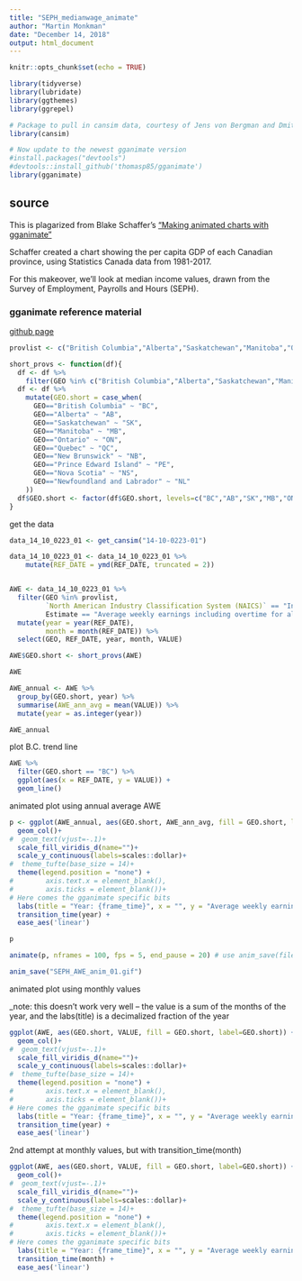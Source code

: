 ```yaml
---
title: "SEPH_medianwage_animate"
author: "Martin Monkman"
date: "December 14, 2018"
output: html_document
---
```


```r
knitr::opts_chunk$set(echo = TRUE)

library(tidyverse)
library(lubridate)
library(ggthemes)
library(ggrepel)

# Package to pull in cansim data, courtesy of Jens von Bergman and Dmitry Shkolnik
library(cansim) 

# Now update to the newest gganimate version
#install.packages("devtools")
#devtools::install_github('thomasp85/gganimate')
library(gganimate)

```

## source

This is plagarized from Blake Schaffer's ["Making animated charts with gganimate"](https://www.blakeshaffer.ca/post/making-animated-charts-with-gganimate/)


Schaffer created a chart showing the per capita GDP of each Canadian province, using Statistics Canada data from 1981-2017.

For this makeover, we'll look at median income values, drawn from the Survey of Employment, Payrolls and Hours (SEPH).


### gganimate reference material

[github page](https://github.com/thomasp85/gganimate)



```r
provlist <- c("British Columbia","Alberta","Saskatchewan","Manitoba","Ontario","Quebec","New Brunswick","Nova Scotia","Prince Edward Island","Newfoundland and Labrador")

short_provs <- function(df){
  df <- df %>%
    filter(GEO %in% c("British Columbia","Alberta","Saskatchewan","Manitoba","Ontario","Quebec","New Brunswick","Nova Scotia","Prince Edward Island","Newfoundland and Labrador"))
  df <- df %>%
    mutate(GEO.short = case_when(
      GEO=="British Columbia" ~ "BC",
      GEO=="Alberta" ~ "AB",
      GEO=="Saskatchewan" ~ "SK",
      GEO=="Manitoba" ~ "MB",
      GEO=="Ontario" ~ "ON",
      GEO=="Quebec" ~ "QC",
      GEO=="New Brunswick" ~ "NB",
      GEO=="Prince Edward Island" ~ "PE",
      GEO=="Nova Scotia" ~ "NS",
      GEO=="Newfoundland and Labrador" ~ "NL"
    ))
  df$GEO.short <- factor(df$GEO.short, levels=c("BC","AB","SK","MB","ON","QC","NB","PE","NS","NL"))
}

```


get the data


```r

data_14_10_0223_01 <- get_cansim("14-10-0223-01")

data_14_10_0223_01 <- data_14_10_0223_01 %>%
    mutate(REF_DATE = ymd(REF_DATE, truncated = 2)) 


AWE <- data_14_10_0223_01 %>%
  filter(GEO %in% provlist, 
         `North American Industry Classification System (NAICS)` == "Industrial aggregate excluding unclassified businesses", 
         Estimate == "Average weekly earnings including overtime for all employees")  %>%
  mutate(year = year(REF_DATE),
         month = month(REF_DATE)) %>%
  select(GEO, REF_DATE, year, month, VALUE)

AWE$GEO.short <- short_provs(AWE)

AWE

AWE_annual <- AWE %>%
  group_by(GEO.short, year) %>%
  summarise(AWE_ann_avg = mean(VALUE)) %>%
  mutate(year = as.integer(year))

AWE_annual

```



plot B.C. trend line

```r

AWE %>%
  filter(GEO.short == "BC") %>%
  ggplot(aes(x = REF_DATE, y = VALUE)) +
  geom_line()

```


animated plot using annual average AWE

```r


p <- ggplot(AWE_annual, aes(GEO.short, AWE_ann_avg, fill = GEO.short, label=GEO.short)) +
  geom_col()+
#  geom_text(vjust=-.1)+
  scale_fill_viridis_d(name="")+
  scale_y_continuous(labels=scales::dollar)+
#  theme_tufte(base_size = 14)+
  theme(legend.position = "none") +
#        axis.text.x = element_blank(),
#        axis.ticks = element_blank())+
# Here comes the gganimate specific bits
  labs(title = "Year: {frame_time}", x = "", y = "Average weekly earnings") +
  transition_time(year) +
  ease_aes('linear')        

p

animate(p, nframes = 100, fps = 5, end_pause = 20) # use anim_save(filename) to save

anim_save("SEPH_AWE_anim_01.gif")

```



animated plot using monthly values

_note: this doesn't work very well -- the value is a sum of the months of the year, and the labs(title) is a decimalized fraction of the year


```r


ggplot(AWE, aes(GEO.short, VALUE, fill = GEO.short, label=GEO.short)) +
  geom_col()+
#  geom_text(vjust=-.1)+
  scale_fill_viridis_d(name="")+
  scale_y_continuous(labels=scales::dollar)+
#  theme_tufte(base_size = 14)+
  theme(legend.position = "none") +
#        axis.text.x = element_blank(),
#        axis.ticks = element_blank())+
# Here comes the gganimate specific bits
  labs(title = "Year: {frame_time}", x = "", y = "Average weekly earnings") +
  transition_time(year) +
  ease_aes('linear')        

```



2nd attempt at monthly values, but with transition_time(month)

```r


ggplot(AWE, aes(GEO.short, VALUE, fill = GEO.short, label=GEO.short)) +
  geom_col()+
#  geom_text(vjust=-.1)+
  scale_fill_viridis_d(name="")+
  scale_y_continuous(labels=scales::dollar)+
#  theme_tufte(base_size = 14)+
  theme(legend.position = "none") +
#        axis.text.x = element_blank(),
#        axis.ticks = element_blank())+
# Here comes the gganimate specific bits
  labs(title = "Year: {frame_time}", x = "", y = "Average weekly earnings") +
  transition_time(month) +
  ease_aes('linear')        

```


